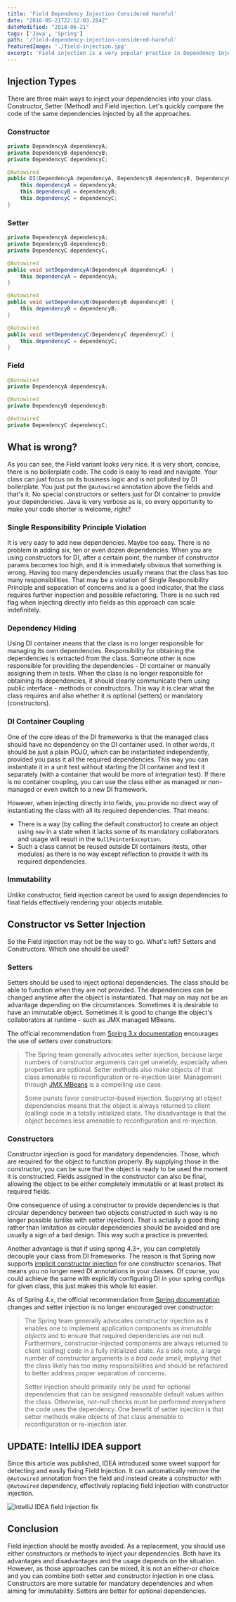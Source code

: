 ```yaml
---
title: 'Field Dependency Injection Considered Harmful'
date: "2016-05-21T22:12:03.284Z"
dateModified: "2018-06-21"
tags: ['Java', 'Spring']
path: '/field-dependency-injection-considered-harmful'
featuredImage: './field-injection.jpg'
excerpt: 'Field injection is a very popular practice in Dependency Injection frameworks, such as Spring. It has, however, several serious trade-offs and should generally be avoided.'
---
```


<PostHeader frontmatter={props.data.mdx.frontmatter} />

## Injection Types

There are three main ways to inject your dependencies into your class. Constructor, Setter (Method) and Field injection. Let's quickly compare the code of the same dependencies injected by all the approaches.

### Constructor

```java
private DependencyA dependencyA;
private DependencyB dependencyB;
private DependencyC dependencyC;

@Autowired
public DI(DependencyA dependencyA, DependencyB dependencyB, DependencyC dependencyC) {
    this.dependencyA = dependencyA;
    this.dependencyB = dependencyB;
    this.dependencyC = dependencyC;
}
```

### Setter

```java
private DependencyA dependencyA;
private DependencyB dependencyB;
private DependencyC dependencyC;

@Autowired
public void setDependencyA(DependencyA dependencyA) {
    this.dependencyA = dependencyA;
}

@Autowired
public void setDependencyB(DependencyB dependencyB) {
    this.dependencyB = dependencyB;
}

@Autowired
public void setDependencyC(DependencyC dependencyC) {
    this.dependencyC = dependencyC;
}
```

### Field

```java
@Autowired
private DependencyA dependencyA;

@Autowired
private DependencyB dependencyB;

@Autowired
private DependencyC dependencyC;
```

## What is wrong?

As you can see, the Field variant looks very nice. It is very short, concise, there is no boilerplate code. The code is easy to read and navigate. Your class can just focus on its business logic and is not polluted by DI boilerplate. You just put the `@Autowired` annotation above the fields and that's it. No special constructors or setters just for DI container to provide your dependencies. Java is very verbose as is, so every opportunity to make your code shorter is welcome, right?

### Single Responsibility Principle Violation

It is very easy to add new dependencies. Maybe too easy. There is no problem in adding six, ten or even dozen dependencies. When you are using constructors for DI, after a certain point, the number of constructor params becomes too high, and it is immediately obvious that something is wrong. Having too many dependencies usually means that the class has too many responsibilities. That may be a violation of Single Responsibility Principle and separation of concerns and is a good indicator, that the class requires further inspection and possible refactoring. There is no such red flag when injecting directly into fields as this approach can scale indefinitely.

### Dependency Hiding

Using DI container means that the class is no longer responsible for managing its own dependencies. Responsibility for obtaining the dependencies is extracted from the class. Someone other is now responsible for providing the dependencies - DI container or manually assigning them in tests. When the class is no longer responsible for obtaining its dependencies, it should clearly communicate them using public interface - methods or constructors. This way it is clear what the class requires and also whether it is optional (setters) or mandatory (constructors).

### DI Container Coupling

One of the core ideas of the DI frameworks is that the managed class should have no dependency on the DI container used. In other words, it should be just a plain POJO, which can be instantiated independently, provided you pass it all the required dependencies. This way you can instantiate it in a unit test without starting the DI container and test it separately (with a container that would be more of integration test). If there is no container coupling, you can use the class either as managed or non-managed or even switch to a new DI framework.

However, when injecting directly into fields, you provide no direct way of instantiating the class with all its required dependencies. That means:

-   There is a way (by calling the default constructor) to create an object using `new` in a state when it lacks some of its mandatory collaborators and usage will result in the `NullPointerException`.
-   Such a class cannot be reused outside DI containers (tests, other modules) as there is no way except reflection to provide it with its required dependencies.

### Immutability

Unlike constructor, field injection cannot be used to assign dependencies to final fields effectively rendering your objects mutable.

## Constructor vs Setter Injection

So the Field injection may not be the way to go. What's left? Setters and Constructors. Which one should be used?

### Setters

Setters should be used to inject optional dependencies. The class should be able to function when they are not provided. The dependencies can be changed anytime after the object is instantiated. That may on may not be an advantage depending on the circumstances. Sometimes it is desirable to have an immutable object. Sometimes it is good to change the object's collaborators at runtime - such as JMX managed MBeans.

The official recommendation from [Spring 3.x documentation](http://docs.spring.io/spring/docs/3.1.x/spring-framework-reference/html/beans.html#d0e2778) encourages the use of setters over constructors:

> The Spring team generally advocates setter injection, because large numbers of constructor arguments can get unwieldy, especially when properties are optional. Setter methods also make objects of that class amenable to reconfiguration or re-injection later. Management through [JMX MBeans](http://docs.spring.io/spring/docs/3.1.x/spring-framework-reference/html/jmx.html "23. JMX") is a compelling use case.
>
> Some purists favor constructor-based injection. Supplying all object dependencies means that the object is always returned to client (calling) code in a totally initialized state. The disadvantage is that the object becomes less amenable to reconfiguration and re-injection.

### Constructors

Constructor injection is good for mandatory dependencies. Those, which are required for the object to function properly. By supplying those in the constructor, you can be sure that the object is ready to be used the moment it is constructed. Fields assigned in the constructor can also be final, allowing the object to be either completely immutable or at least protect its required fields.

One consequence of using a constructor to provide dependencies is that circular dependency between two objects constructed in such way is no longer possible (unlike with setter injection). That is actually a good thing rather than limitation as circular dependencies should be avoided and are usually a sign of a bad design. This way such a practice is prevented.

Another advantage is that if using spring 4.3+, you can completely decouple your class from DI frameworks. The reason is that Spring now supports [implicit constructor injection](https://spring.io/blog/2016/03/04/core-container-refinements-in-spring-framework-4-3) for one constructor scenarios. That means you no longer need DI annotations in your classes. Of course, you could achieve the same with explicitly configuring DI in your spring configs for given class, this just makes this whole lot easier.

As of Spring 4.x, the official recommendation from [Spring documentation](http://docs.spring.io/spring/docs/4.2.x/spring-framework-reference/html/beans.html#beans-constructor-injection) changes and setter injection is no longer encouraged over constructor:

> The Spring team generally advocates constructor injection as it enables one to implement application components as *immutable objects* and to ensure that required dependencies are not null. Furthermore, constructor-injected components are always returned to client (calling) code in a fully initialized state. As a side note, a large number of constructor arguments is a *bad code smell*, implying that the class likely has too many responsibilities and should be refactored to better address proper separation of concerns.
>
> Setter injection should primarily only be used for optional dependencies that can be assigned reasonable default values within the class. Otherwise, not-null checks must be performed everywhere the code uses the dependency. One benefit of setter injection is that setter methods make objects of that class amenable to reconfiguration or re-injection later.

## UPDATE: IntelliJ IDEA support
Since this article was published, IDEA introduced some sweet support for detecting and easily fixing Field Injection. It can automatically remove the `@Autowired` annotation from the field and instead create a constructor with `@Autowired` dependency, effectively replacing field injection with constructor injection.

![IntelliJ IDEA field injection fix](./indea-field-injection.gif)

## Conclusion

Field injection should be mostly avoided. As a replacement, you should use either constructors or methods to inject your dependencies. Both have its advantages and disadvantages and the usage depends on the situation. However, as those approaches can be mixed, it is not an either-or choice and you can combine both setter and constructor injection in one class. Constructors are more suitable for mandatory dependencies and when aiming for immutability. Setters are better for optional dependencies.
